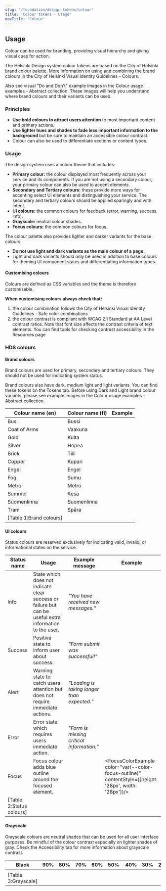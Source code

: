 ```yaml
---
slug: '/foundation/design-tokens/colour'
title: 'Colour tokens - Usage'
navTitle: 'Colour'
---
```




## Usage

Colour can be used for branding, providing visual hierarchy and giving visual cues for action.

The Helsinki Design system colour tokens are based on the City of Helsinki brand colour palette. More information on using and combining the brand colours in the <ExternalLink href="https://brand.hel.fi/en/colours/">City of Helsinki Visual Identity Guidelines - Colours</ExternalLink>.

Also see visual "Do and Don't" example images in the <ExternalLink href="https://share.goabstract.com/30c40134-681b-4f96-9dfc-ee6d32c2f1eb">Colour usage examples - Abstract collection</ExternalLink>. These images will help you understand where brand colours and their variants can be used.

### Principles

- **Use bold colours to attract users attention** to most important content and primary actions.
- **Use lighter hues and shades to fade less important information to the background** but be sure to maintain an accessible colour contrast.
- Colour can also be used to differentiate sections or content types.

### Usage

The design system uses a colour theme that includes:

- **Primary colour:** the colour displayed most frequently across your service and its components. If you are not using a secondary colour, your primary colour can also be used to accent elements.
- **Secondary and Tertiary colours:** these provide more ways for accenting select UI elements and distinguishing your service. The secondary and tertiary colours should be applied sparingly and with intent.
- **UI colours:** the common colours for feedback (error, warning, success, info).
- **Grayscale:** neutral colour shades.
- **Focus colours:** the common colours for focus.

The colour palette also provides lighter and darker variants for the base colours.

- **Do not use light and dark variants as the main colour of a page.**
- Light and dark variants should only be used in addition to base colours for theming UI component states and differentiating information types.

#### Customising colours

Colours are defined as <ExternalLink href="https://developer.mozilla.org/en-US/docs/Web/CSS/var">CSS variables</ExternalLink> and the theme is therefore customisable.

**When customising colours always check that:**

1. the colour combination follows the <ExternalLink href="https://brand.hel.fi/en/colours/#safe-color-combinations">City of Helsinki Visual Identity Guidelines - Safe color combinations</ExternalLink>
2. the colour contrast is compliant with <ExternalLink href="https://www.w3.org/TR/WCAG21/#contrast-minimum">WCAG 2.1 Standard at AA Level contrast ratios</ExternalLink>. Note that font size affects the contrast criteria of text elements. You can find tools for checking contrast accessibility in the <InternalLink size="M" href="/about/resources"> Resources page</InternalLink>

### HDS colours

#### Brand colours

Brand colours are used for primary, secondary and tertiary colours. They should not be used for indicating system status.

Brand colours also have dark, medium light and light variants. You can find these tokens on the Tokens tab. Before using Dark and Light brand colour variants, please see example images in the <ExternalLink href="https://share.goabstract.com/30c40134-681b-4f96-9dfc-ee6d32c2f1eb">Colour usage examples - Abstract collection</ExternalLink>.

| Colour name (en)        | Colour name (fi) | Example                                                                                     |
| ----------------------- | ---------------- | ------------------------------------------------------------------------------------------- |
| Bus                     | Bussi            | <ColorExample color="var(--color-bus)" name="Bus brand colour example" />                   |
| Coat of Arms            | Vaakuna          | <ColorExample color="var(--color-coat-of-arms)" name="Coat of Arms brand colour example" /> |
| Gold                    | Kulta            | <ColorExample color="var(--color-gold)" name="Gold brand colour example" />                 |
| Silver                  | Hopea            | <ColorExample color="var(--color-silver)" name="Silver brand colour example" />             |
| Brick                   | Tiili            | <ColorExample color="var(--color-brick)" name="Brick brand colour example" />               |
| Copper                  | Kupari           | <ColorExample color="var(--color-copper)" name="Copper brand colour example" />             |
| Engel                   | Engel            | <ColorExample color="var(--color-engel)" name="Engel brand colour example" />               |
| Fog                     | Sumu             | <ColorExample color="var(--color-fog)" name="Fog brand colour example" />                   |
| Metro                   | Metro            | <ColorExample color="var(--color-metro)" name="Metro brand colour example" />               |
| Summer                  | Kesä             | <ColorExample color="var(--color-summer)" name="Kesä brand colour example" />               |
| Suomenlinna             | Suomenlinna      | <ColorExample color="var(--color-suomenlinna)" name="Suomenlinna brand colour example" />   |
| Tram                    | Spåra            | <ColorExample color="var(--color-tram)" name="Tram brand colour example" />                 |
| [Table 1:Brand colours] |

#### UI colours

Status colours are reserved exclusively for indicating valid, invalid, or informational states on the service.

| Status name              | Usage                                                                                                   | Example message                             | Example                                                                                                |
| ------------------------ | ------------------------------------------------------------------------------------------------------- | ------------------------------------------- | ------------------------------------------------------------------------------------------------------ |
| Info                     | State which does not indicate clear success or failure but can be useful extra information to the user. | _"You have received new messages."_         | <ColorExample color="var(--color-info)" name="Info status colour example" />                           |
| Success                  | Positive state to inform user about success.                                                            | _"Form submit was successful!"_             | <ColorExample color="var(--color-success)" name="Success status colour example" />                     |
| Alert                    | Warning state to catch users attention but does not require immediate actions.                          | _"Loading is taking longer than expected."_ | <ColorExample color="var(--color-alert)" name="Alert status colour example" />                         |
| Error                    | Error state which requires users immediate action.                                                      | _"Form is missing critical information."_   | <ColorExample color="var(--color-error)" name="Error status colour example" />                         |
| Focus                    | Focus colour adds blue outline around the focused element.                                              |                                             | <FocusColorExample color="var(--color-focus-outline)" contentStyle={{height: '28px', width: '28px'}}/> |
| [Table 2:Status colours] |

#### Grayscale

Grayscale colours are neutral shades that can be used for all user interface purposes. Be mindful of the colour contrast especially on lighter shades of gray. Check the Accessibility tab for more information about grayscale contrast.

| Black                                                                   | 90%                                                                           | 80%                                                                           | 70%                                                                           | 60%                                                                           | 50%                                                                          | 40%                                                                           | 30%                                                                           | 20%                                                                           | 10%                                                                           | 5%                                                                          | White                                                                   |
| ----------------------------------------------------------------------- | ----------------------------------------------------------------------------- | ----------------------------------------------------------------------------- | ----------------------------------------------------------------------------- | ----------------------------------------------------------------------------- | ---------------------------------------------------------------------------- | ----------------------------------------------------------------------------- | ----------------------------------------------------------------------------- | ----------------------------------------------------------------------------- | ----------------------------------------------------------------------------- | --------------------------------------------------------------------------- | ----------------------------------------------------------------------- |
| <ColorExample color="var(--color-black)" name="Black colour example" /> | <ColorExample color="var(--color-black-90)" name="Black-90 colour example" /> | <ColorExample color="var(--color-black-80)" name="Black-80 colour example" /> | <ColorExample color="var(--color-black-70)" name="Black-70 colour example" /> | <ColorExample color="var(--color-black-60)" name="Black-60 colour example" /> | <ColorExample color="var(--color-black-50)" name="Blac-50 colour example" /> | <ColorExample color="var(--color-black-40)" name="Black-40 colour example" /> | <ColorExample color="var(--color-black-30)" name="Black-30 colour example" /> | <ColorExample color="var(--color-black-20)" name="Black-20 colour example" /> | <ColorExample color="var(--color-black-10)" name="Black-10 colour example" /> | <ColorExample color="var(--color-black-5)" name="Black-5 colour example" /> | <ColorExample color="var(--color-white)" name="White colour example" /> |
| [Table 3:Grayscale]                                                     |
